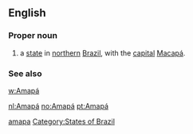 ==English==

===Proper noun===
{{en-proper noun}}

# a [[state]] in [[northern]] [[Brazil]], with the [[capital]] [[Macapá]].

===See also===
[[w:Amapá]]

[[Category:English words spelled with diacritics|amapa]]
[[Category:States of Brazil]]

[[nl:Amapá]]
[[no:Amapá]]
[[pt:Amapá]]